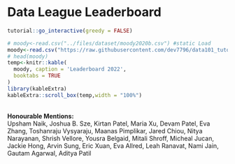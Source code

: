 # Data League Leaderboard {#DLL}

<script src="files/js/dcl.js"></script>
<link rel="stylesheet" href="https://maxcdn.bootstrapcdn.com/bootstrap/3.4.1/css/bootstrap.min.css">
<script src="https://maxcdn.bootstrapcdn.com/bootstrap/3.4.1/js/bootstrap.min.js"></script>

```r
tutorial::go_interactive(greedy = FALSE)

```

```r
# moody<-read.csv("../files/dataset/moody2020b.csv") #static Load
moody<-read.csv("https://raw.githubusercontent.com/dev7796/data101_tutorial/main/files/dataset/Leaderboard'2022.csv")
# head(moody)
temp<-knitr::kable(
  moody, caption = 'Leaderboard 2022',
  booktabs = TRUE
)
library(kableExtra)
kableExtra::scroll_box(temp,width = "100%")
```
<br>
**Honourable Mentions: **<br>
Upsham Naik, Joshua B. Sze, Kirtan Patel, Maria Xu, Devam Patel, Eva Zhang, Toshanraju Vysyaraju, Maanas Pimplikar, Jared Chiou, Nitya Narayanan, Shrish Vellore, Yousra Belgaid, Mitali Shroff, Micheal Jucan, Jackie Hong, Arvin Sung, Eric Xuan, Eva Allred, Leah Ranavat, Nami Jain, Gautam Agarwal, Aditya Patil

